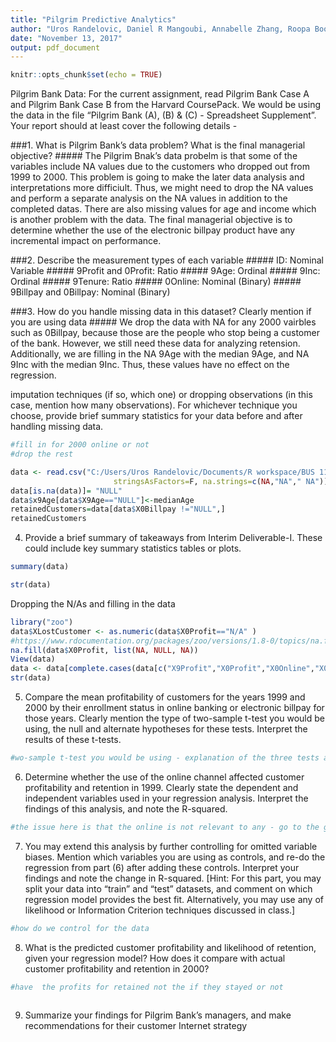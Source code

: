 ```yaml
---
title: "Pilgrim Predictive Analytics"
author: "Uros Randelovic, Daniel R Mangoubi, Annabelle Zhang, Roopa Boodhun"
date: "November 13, 2017"
output: pdf_document
---
```


```r
knitr::opts_chunk$set(echo = TRUE)
```

Pilgrim Bank Data: For the current assignment, read Pilgrim Bank Case A and Pilgrim Bank
Case B from the Harvard CoursePack. We would be using the data in the file "Pilgrim Bank (A),
(B) & (C) - Spreadsheet Supplement". Your report should at least cover the following details -

###1. What is Pilgrim Bank's data problem? What is the final managerial objective?
##### The Pilgrim Bnak's data probelm is that some of the variables include NA values due to the customers who dropped out from 1999 to 2000. This problem is going to make the later data analysis and interpretations more difficiult. Thus, we might need to drop the NA values and perform a separate analysis on the NA values in addition to the completed datas. There are also missing values for age and income which is another problem with the data. The final managerial objective is to determine whether the use of the electronic billpay product have any incremental impact on performance. 

###2. Describe the measurement types of each variable
##### ID: Nominal Variable
##### 9Profit and 0Profit: Ratio
##### 9Age: Ordinal
##### 9Inc: Ordinal
##### 9Tenure: Ratio
##### 0Online: Nominal (Binary)
##### 9Billpay and 0Billpay: Nominal (Binary)


###3. How do you handle missing data in this dataset? Clearly mention if you are using data
##### We drop the data with NA for any 2000 vairbles such as 0Billpay, because those are the people who stop being a customer of the bank. However, we still need these data for analyzing retension. Additionally, we are filling in the NA 9Age with the median 9Age, and NA 9Inc with the median 9Inc. Thus, these values have no effect on the regression. 

imputation techniques (if so, which one) or dropping observations (in this case, mention
how many observations). For whichever technique you choose, provide brief summary
statistics for your data before and after handling missing data.
```r
#fill in for 2000 online or not
#drop the rest

data <- read.csv("C:/Users/Uros Randelovic/Documents/R workspace/BUS 111/pilgrim2/data.csv",
                       stringsAsFactors=F, na.strings=c(NA,"NA"," NA"))
data[is.na(data)]= "NULL"
data$x9Age[data$X9Age=="NULL"]<-medianAge
retainedCustomers=data[data$X0Billpay !="NULL",]
retainedCustomers


```
4. Provide a brief summary of takeaways from Interim Deliverable-I. These could include
key summary statistics tables or plots.
```r
summary(data)


```
```r
str(data)

```

Dropping the N/As and filling in the data 
```r
library("zoo")
data$XLostCustomer <- as.numeric(data$X0Profit=="N/A" )
#https://www.rdocumentation.org/packages/zoo/versions/1.8-0/topics/na.fill - zoo pacakge for filling
na.fill(data$X0Profit, list(NA, NULL, NA))
View(data)
data <- data[complete.cases(data[c("X9Profit","X0Profit","X0Online","X0Billpay","X9Inc","X9Online","X9Age","X9Tenure")]),]
str(data)

```
5. Compare the mean profitability of customers for the years 1999 and 2000 by their
enrollment status in online banking or electronic billpay for those years. Clearly mention 
the type of two-sample t-test you would be using, the null and alternate hypotheses for
these tests. Interpret the results of these t-tests.
```r
#wo-sample t-test you would be using - explanation of the three tests again
```
6. Determine whether the use of the online channel affected customer profitability and
retention in 1999. Clearly state the dependent and independent variables used in your
regression analysis. Interpret the findings of this analysis, and note the R-squared.
```r
#the issue here is that the online is not relevant to any - go to the graph 
```
7. You may extend this analysis by further controlling for omitted variable biases. Mention
which variables you are using as controls, and re-do the regression from part (6) after
adding these controls. Interpret your findings and note the change in R-squared. [Hint:
For this part, you may split your data into "train" and "test" datasets, and comment on
which regression model provides the best fit. Alternatively, you may use any of likelihood
or Information Criterion techniques discussed in class.]
```r
#how do we control for the data


```
8. What is the predicted customer profitability and likelihood of retention, given your
regression model? How does it compare with actual customer profitability and retention
in 2000?
```r
#have  the profits for retained not the if they stayed or not 



```
9. Summarize your findings for Pilgrim Bank's managers, and make recommendations for
their customer Internet strategy